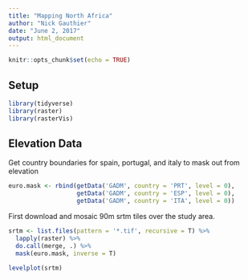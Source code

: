 ```yaml
---
title: "Mapping North Africa"
author: "Nick Gauthier"
date: "June 2, 2017"
output: html_document
---
```


```r
knitr::opts_chunk$set(echo = TRUE)
```

## Setup
```r
library(tidyverse)
library(raster)
library(rasterVis)
```



## Elevation Data
Get country boundaries for spain, portugal, and italy to mask out from elevation
```r
euro.mask <- rbind(getData('GADM', country = 'PRT', level = 0),
                   getData('GADM', country = 'ESP', level = 0),
                   getData('GADM', country = 'ITA', level = 0))
```

First download and mosaic 90m srtm tiles over the study area.
```r
srtm <- list.files(pattern = '*.tif', recursive = T) %>% 
  lapply(raster) %>% 
  do.call(merge, .) %>%
  mask(euro.mask, inverse = T)
```

```r
levelplot(srtm)
```


